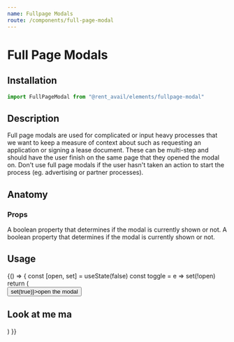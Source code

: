 ```yaml
---
name: Fullpage Modals
route: /components/full-page-modal
---
```



# Full Page Modals

<Status status="production" />

## Installation

```js
import FullPageModal from "@rent_avail/elements/fullpage-modal"
```

## Description

Full page modals are used for complicated or input heavy processes that we want to keep a measure of context about such as requesting an application or signing a lease document. These can be multi-step and should have the user finish on the same page that they opened the modal on. Don't use full page modals if the user hasn't taken an action to start the process (eg. advertising or partner processes).

## Anatomy

### Props

<Prop name="open" type="boolean" default="false">
  A boolean property that determines if the modal is currently shown or not.
</Prop>

<Prop name="toggle" type="function" defaultValue="() => null">
  A boolean property that determines if the modal is currently shown or not.
</Prop>

## Usage

<Playground>
  {() => {
    const [open, set] = useState(false)
    const toggle = e => set(!open)
    return (
      <div>
        <Button onClick={e => set(true)}>open the modal</Button>
        <FullPageModal open={open} toggle={toggle}>
          <h2>Look at me ma</h2>
        </FullPageModal>
      </div>
    )
  }}
</Playground>
